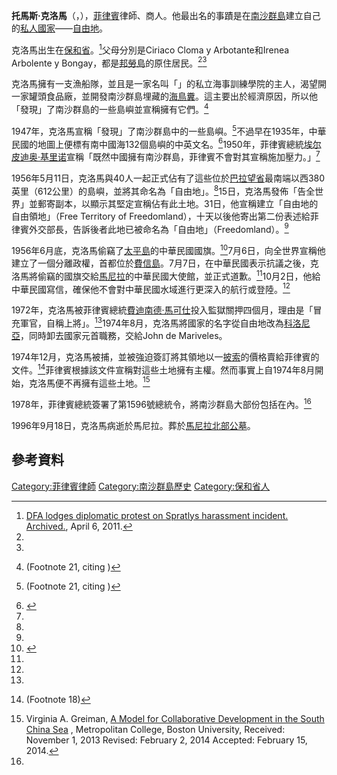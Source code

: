 {{noteTA
|1=zh-cn:埃尔皮迪奥·基里诺;zh-tw:埃爾皮迪奧·季里諾;
|2=zh-hans:费迪南德·马科斯;zh-hk:費迪南德·馬可斯;zh-tw:費迪南德·馬可仕;
}}
{{Infobox person
| name = 托馬斯·克洛馬<br>Tomás Cloma 
| birth_name = Tomás Cloma y Arbolente 
| birth_date = 1904年9月18日
| birth_place = [[菲律賓|菲律賓]][[保和省|保和省]]{{link-en|邦勞自治市|Panglao, Bohol|邦勞}}<ref name="baptism">{{cite web |url=https://familysearch.org/ark:/61903/3:1:3Q9M-CSM8-74XP-Z |title=Film # 007769949 Image Film # 007769949; ark:/61903/3:1:3Q9M-CSM8-74XP-Z — FamilySearch.org |accessdate=April 18, 2016 |archive-date=2016-04-19 |archive-url=https://web.archive.org/web/20160419085913/https://familysearch.org/ark:/61903/3:1:3Q9M-CSM8-74XP-Z |dead-url=no }}</ref>
| death_cause = 
| death_date = {{Death date and age|1996|9|18|1904|9|18}}
| death_place  = [[菲律賓|菲律賓]][[馬尼拉|馬尼拉]]
| nationality = 
| alma_mater =  
| Province = 
| parents = Ciriaco Cloma y Arbotante<br>Irenea Arbolente y Bongay<ref name="baptism"/>
| children = 
| occupation = 商人、律師
| relations = 
| years_active = 
}}
'''托馬斯·克洛馬'''（{{lang-tl|Tomás Arbolente Cloma Sr.}}，{{bd|1904年|9月18日|1996年|9月18日|}}），[[菲律賓|菲律賓]]律師、商人。他最出名的事蹟是在[[南沙群島|南沙群島]]建立自己的[[私人國家|私人國家]]——[[自由地|自由地]]。

克洛馬出生在[[保和省|保和省]]{{link-en|邦勞自治市|Panglao, Bohol}}。<ref name=perdon>[https://web.archive.org/web/20120522055411/http://www.mnnetherlands.com/dir/_page/101132/ DFA lodges diplomatic protest on Spratlys harassment incident. Archived.], April 6, 2011.</ref>父母分別是Ciriaco Cloma y Arbotante和Irenea Arbolente y Bongay，都是[[邦勞島|邦勞島]]的原住居民。<ref name="baptism"/><ref name=perdon/>

克洛馬擁有一支漁船隊，並且是一家名叫「{{link-en|菲律賓海事學院|PMI Colleges}}」的私立海事訓練學院的主人，渴望開一家罐頭食品廠，並開發南沙群島埋藏的[[海鳥糞|海鳥糞]]。這主要出於經濟原因，所以他「發現」了南沙群島的一些島嶼並宣稱擁有它們。<ref name="29–30">{{Harvnb|Baker|Wiencek|2002|pp=[https://books.google.com/books?id=y6Ad9K_dCvwC&pg=PA19 19], [https://books.google.com/books?id=y6Ad9K_dCvwC&pg=PA29 29–30]}} (Footnote 21, citing {{Harvnb|Samuels|1982|pp=81–86}})</ref>

1947年，克洛馬宣稱「發現」了南沙群島中的一些島嶼。<ref name="29–30">{{Harvnb|Baker|Wiencek|2002|pp=[https://books.google.com/books?id=y6Ad9K_dCvwC&pg=PA19 19], [https://books.google.com/books?id=y6Ad9K_dCvwC&pg=PA29 29–30]}} (Footnote 21, citing {{Harvnb|Samuels|1982|pp=81–86}})</ref>不過早在1935年，中華民國的地圖上便標有南中國海132個島嶼的中英文名。<ref name="WuZou2016">{{cite book|author1=Shicun Wu|author2=Keyuan Zou|title=Arbitration Concerning the South China Sea: Philippines Versus China|url=https://books.google.com/books?id=30upCwAAQBAJ&pg=PA17|date=2 March 2016|publisher=Routledge|isbn=978-1-317-17989-4|pages=17–|access-date=2018-07-30|archive-date=2020-08-11|archive-url=https://web.archive.org/web/20200811201811/https://books.google.com/books?id=30upCwAAQBAJ&pg=PA17|dead-url=no}}</ref>1950年，菲律賓總統[[埃尔皮迪奥·基里诺|埃尔皮迪奥·基里诺]]宣稱「既然中國擁有南沙群島，菲律賓不會對其宣稱施加壓力。」<ref name="WuZou2016"/>

1956年5月11日，克洛馬與40人一起正式佔有了這些位於[[巴拉望省|巴拉望省]]最南端以西380英里（612公里）的島嶼，並將其命名為「自由地」。<ref name="WuZou2016"/>15日，克洛馬發佈「告全世界」並郵寄副本，以顯示其堅定宣稱佔有此土地。31日，他宣稱建立「自由地的自由領地」（Free Territory of Freedomland），十天以後他寄出第二份表述給菲律賓外交部長，告訴後者此地已被命名為「自由地」（Freedomland）。<ref name="WuZou2016"/>

1956年6月底，克洛馬偷竊了[[太平島|太平島]]的中華民國國旗。<ref name=kuen>{{cite book|last=Fu|first=Kuen-Chen|title=South China Sea: Conflict Or Cooperation?|url=https://www.youtube.com/watch?v=zMBLEjg86pw|access-date=2018-07-30|archive-date=2020-03-17|archive-url=https://web.archive.org/web/20200317083012/https://www.youtube.com/watch?v=zMBLEjg86pw&gl=US&hl=en|dead-url=no}}{{time needed|date=July 2016}}</ref>7月6日，向全世界宣稱他建立了一個分離政權，首都位於[[費信島|費信島]]。7月7日，在中華民國表示抗議之後，克洛馬將偷竊的國旗交給[[馬尼拉|馬尼拉]]的中華民國大使館，並正式道歉。<ref name=kuen/>10月2日，他給中華民國寫信，確保他不會對中華民國水域進行更深入的航行或登陸。<ref name=kuen/>

1972年，克洛馬被菲律賓總統[[費迪南德·馬可仕|費迪南德·馬可仕]]投入監獄關押四個月，理由是「冒充軍官，自稱上將」。<ref name=perdon/>1974年8月，克洛馬將國家的名字從自由地改為[[科洛尼亞王國|科洛尼亞]]，同時卸去國家元首職務，交給John de Mariveles。

1974年12月，克洛馬被捕，並被強迫簽訂將其領地以一[[菲律賓披索|披索]]的價格賣給菲律賓的文件。<ref>{{Harvnb|Womack|2006|p=[https://books.google.com/books?id=kzBWq44_VSUC&pg=PA218 218]}} (Footnote 18)</ref>菲律賓根據該文件宣稱對這些土地擁有主權。然而事實上自1974年8月開始，克洛馬便不再擁有這些土地。<ref>Virginia A. Greiman, [http://jafeb.kodisa.org/index.php?mid=Issue&search_keyword=Greiman&search_target=title_content&document_srl=128  A Model for Collaborative Development in the South China Sea] {{Webarchive|url=https://web.archive.org/web/20140525214333/http://jafeb.kodisa.org/index.php?mid=Issue&search_keyword=Greiman&search_target=title_content&document_srl=128 |date=2014-05-25 }}, Metropolitan College, Boston University, Received: November 1, 2013 Revised: February 2, 2014 Accepted: February 15, 2014.</ref>

1978年，菲律賓總統簽署了第1596號總統令，將南沙群島大部份包括在內。<ref name="WuZou2016" />

1996年9月18日，克洛馬病逝於馬尼拉。葬於[[馬尼拉北部公墓|馬尼拉北部公墓]]。

==參考資料==
{{reflist}}

[[Category:菲律賓律師|Category:菲律賓律師]]
[[Category:南沙群島歷史|Category:南沙群島歷史]]
[[Category:保和省人|Category:保和省人]]